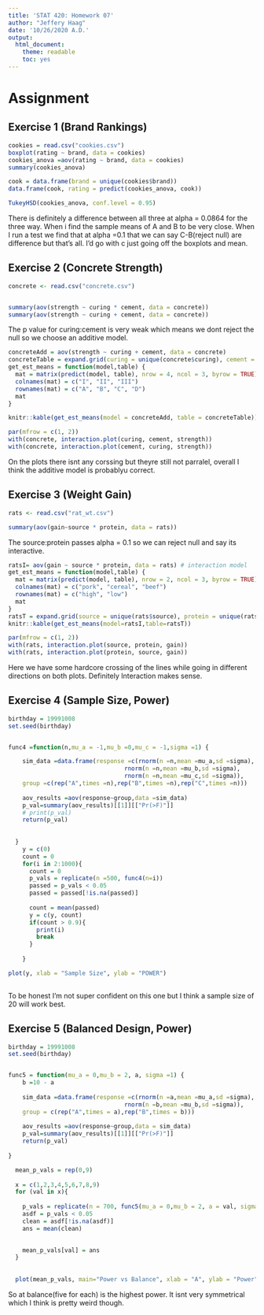 ---
title: 'STAT 420: Homework 07'
author: "Jeffery Haag"
date: '10/26/2020 A.D.'
output:
  html_document:
    theme: readable
    toc: yes
---


# Assignment

## Exercise 1 (Brand Rankings)


```{r}
cookies = read.csv("cookies.csv")
boxplot(rating ~ brand, data = cookies)
cookies_anova =aov(rating ~ brand, data = cookies)
summary(cookies_anova)

cook = data.frame(brand = unique(cookies$brand))
data.frame(cook, rating = predict(cookies_anova, cook))

TukeyHSD(cookies_anova, conf.level = 0.95)

```

There is definitely a difference between all three at alpha = 0.0864 for the three way. When i find the sample means 
of A and B to be very close. When I run a test we find that at alpha =0.1 that we can say C-B(reject null) are difference but that's all. I'd go with c just going off the boxplots and mean.


## Exercise 2 (Concrete Strength)
```{r}
concrete <- read.csv("concrete.csv")


summary(aov(strength ~ curing * cement, data = concrete))
summary(aov(strength ~ curing + cement, data = concrete))
```

The p value for curing:cement is very weak which means we dont reject the null so we choose an additive model.


```{r}
concreteAdd = aov(strength ~ curing + cement, data = concrete)
concreteTable = expand.grid(curing = unique(concrete$curing), cement = unique(concrete$cement))
get_est_means = function(model,table) {
  mat = matrix(predict(model, table), nrow = 4, ncol = 3, byrow = TRUE)
  colnames(mat) = c("I", "II", "III")
  rownames(mat) = c("A", "B", "C", "D")
  mat
}

knitr::kable(get_est_means(model = concreteAdd, table = concreteTable))
```

```{r}

par(mfrow = c(1, 2))
with(concrete, interaction.plot(curing, cement, strength))
with(concrete, interaction.plot(cement, curing, strength))


```


On the plots there isnt any corssing but theyre still not parralel, overall I think the additive model is probablyu correct.


## Exercise 3 (Weight Gain)

```{r}

rats <- read.csv("rat_wt.csv")

summary(aov(gain~source * protein, data = rats))

```

The source:protein passes alpha = 0.1 so we can reject null and say its interactive.


```{r}
ratsI= aov(gain ~ source * protein, data = rats) # interaction model
get_est_means = function(model,table) {
  mat = matrix(predict(model, table), nrow = 2, ncol = 3, byrow = TRUE)
  colnames(mat) = c("pork", "cereal", "beef")
  rownames(mat) = c("high", "low")
  mat
}
ratsT = expand.grid(source = unique(rats$source), protein = unique(rats$protein))
knitr::kable(get_est_means(model=ratsI,table=ratsT))
```


```{r}
par(mfrow = c(1, 2))
with(rats, interaction.plot(source, protein, gain))
with(rats, interaction.plot(protein, source, gain))
```


Here we have some hardcore crossing of the lines while going in different directions on both plots. Definitely Interaction makes sense.


## Exercise 4 (Sample Size, Power)



```{r}
birthday = 19991008
set.seed(birthday)


func4 =function(n,mu_a = -1,mu_b =0,mu_c = -1,sigma =1) {

    sim_data =data.frame(response =c(rnorm(n =n,mean =mu_a,sd =sigma),
                                 rnorm(n =n,mean =mu_b,sd =sigma),
                                 rnorm(n =n,mean =mu_c,sd =sigma)),
    group =c(rep("A",times =n),rep("B",times =n),rep("C",times =n)))
    
    aov_results =aov(response~group,data =sim_data)
    p_val=summary(aov_results)[[1]][["Pr(>F)"]]
    # print(p_val)
    return(p_val)
    
    
  }
    y = c(0)
    count = 0
    for(i in 2:1000){
      count = 0
      p_vals = replicate(n =500, func4(n=i))
      passed = p_vals < 0.05
      passed = passed[!is.na(passed)]
      
      count = mean(passed)
      y = c(y, count)
      if(count > 0.9){
        print(i)
        break
      }
      
    }

plot(y, xlab = "Sample Size", ylab = "POWER")
  

```


To be honest I'm not super confident on this one but I think a sample size of 20 will work best.


## Exercise 5 (Balanced Design, Power)


```{r}
birthday = 19991008
set.seed(birthday)


func5 = function(mu_a = 0,mu_b = 2, a, sigma =1) {
    b =10 - a
    
    sim_data =data.frame(response =c(rnorm(n =a,mean =mu_a,sd =sigma),
                                 rnorm(n =b,mean =mu_b,sd =sigma)),
    group = c(rep("A",times = a),rep("B",times = b)))
    
    aov_results =aov(response~group,data = sim_data)
    p_val=summary(aov_results)[[1]][["Pr(>F)"]]
    return(p_val)
  
}

  mean_p_vals = rep(0,9)
      
  x = c(1,2,3,4,5,6,7,8,9)
  for (val in x){
    
    p_vals = replicate(n = 700, func5(mu_a = 0,mu_b = 2, a = val, sigma =1))
    asdf = p_vals < 0.05
    clean = asdf[!is.na(asdf)]
    ans = mean(clean)
  

    mean_p_vals[val] = ans
  }
  
  
  plot(mean_p_vals, main="Power vs Balance", xlab = "A", ylab = "Power")


```


So at balance(five for each) is the highest power. It isnt very symmetrical which I think is pretty weird though.






























